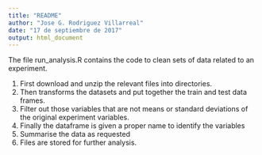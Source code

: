 ```yaml
---
title: "README"
author: "Jose G. Rodriguez Villarreal"
date: "17 de septiembre de 2017"
output: html_document
---
```


The file run_analysis.R contains the code to clean sets of data related to an experiment.

1. First download and unzip the relevant files into directories.
2. Then transforms the datasets and put together the train and test data frames.
3. Filter out those variables that are not means or standard deviations of the original experiment variables.
4. Finally the dataframe is given a proper name to identify the variables
5. Summarise the data as requested
6. Files are stored for further analysis.